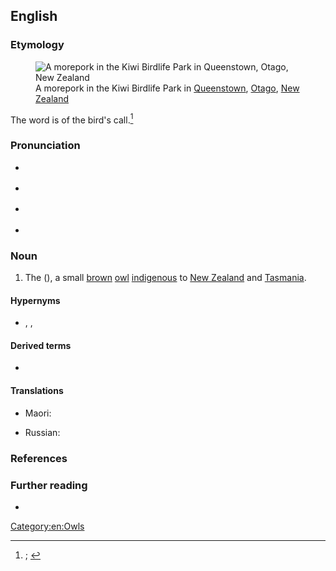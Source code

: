 ==English==
{{was wotd|2020|February|6}}

===Etymology===
[[File:Morepork.jpg|A morepork in the Kiwi Birdlife Park in [[Queenstown]], [[Otago]], [[New Zealand]]]]

The word is {{glossary|imitative}} of the bird's call.<ref>{{R:OED Online|pos=n.'' and ''int|id=257720|date=December 2002|nodot=yes}}; {{R:Lexico|pos=n}}</ref>

===Pronunciation===
* {{a|RP|AU}} {{IPA|en|/ˈmɔːpɔːk/}}
* {{a|GA}} {{IPA|en|/ˈmɔɹˌpɔ(ə)ɹk/}}
* {{a|NZ}} {{IPA|en|/ˈmoːpoːk/}}
* {{hyphenation|en|more|pork}}

===Noun===
{{en-noun}}

# {{lb|en|chiefly|New Zealand}} The {{vern|Tasmanian spotted owl}} ({{taxlink|Ninox novaeseelandiae|species|noshow=1}}), a small [[brown#Adjective|brown]] [[owl]] [[indigenous]] to [[New Zealand]] and [[Tasmania]]. {{defdate|from 19th c.}}
#: {{synonyms|en|mopoke|q1=Australia|ruru|q2=New Zealand}}

====Hypernyms====
* {{sense|bird of the [[genus]] ''[[Ninox]]''}} {{l|en|boobook}}, {{l|en|boobook owl}}, {{l|en|hawk owl}}

====Derived terms====
* {{l|en|mopoke}}

====Translations====
{{trans-top|''Ninox novaeseelandiae''}}
* Maori: {{t|mi|ruru}}
{{trans-mid}}
* Russian: {{t|ru|куку́шечья иглоно́гая сова́|f}}
{{trans-bottom}}

===References===
<references />

===Further reading===
{{wikispecies|Ninox}}

* {{pedia}}

[[Category:en:Owls]]